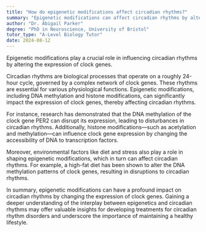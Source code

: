 ```yaml
---
title: "How do epigenetic modifications affect circadian rhythms?"
summary: "Epigenetic modifications can affect circadian rhythms by altering the expression of clock genes."
author: "Dr. Abigail Parker"
degree: "PhD in Neuroscience, University of Bristol"
tutor_type: "A-Level Biology Tutor"
date: 2024-08-12
---
```


Epigenetic modifications play a crucial role in influencing circadian rhythms by altering the expression of clock genes.

Circadian rhythms are biological processes that operate on a roughly 24-hour cycle, governed by a complex network of clock genes. These rhythms are essential for various physiological functions. Epigenetic modifications, including DNA methylation and histone modifications, can significantly impact the expression of clock genes, thereby affecting circadian rhythms.

For instance, research has demonstrated that the DNA methylation of the clock gene PER2 can disrupt its expression, leading to disturbances in circadian rhythms. Additionally, histone modifications—such as acetylation and methylation—can influence clock gene expression by changing the accessibility of DNA to transcription factors.

Moreover, environmental factors like diet and stress also play a role in shaping epigenetic modifications, which in turn can affect circadian rhythms. For example, a high-fat diet has been shown to alter the DNA methylation patterns of clock genes, resulting in disruptions to circadian rhythms.

In summary, epigenetic modifications can have a profound impact on circadian rhythms by changing the expression of clock genes. Gaining a deeper understanding of the interplay between epigenetics and circadian rhythms may offer valuable insights for developing treatments for circadian rhythm disorders and underscore the importance of maintaining a healthy lifestyle.
    